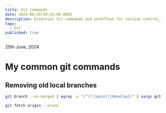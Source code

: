 ```yaml
---
title: Git Commands
date: 2024-06-25T19:35:00.000Z
description: Essential Git commands and workflows for version control, including branch management, commit operations, and repository maintenance.
tags:
  - Git
published: true
---
```


25th June, 2024
# My common git commands

## Removing old local branches

```bash
git branch --no-merged | egrep -v "(^\*|[main]|[develop])" | xargs git branch -d -D
```

```bash
git fetch origin --prune
```